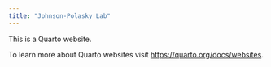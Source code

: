 ```yaml
---
title: "Johnson-Polasky Lab"
---
```


This is a Quarto website.

To learn more about Quarto websites visit <https://quarto.org/docs/websites>.

